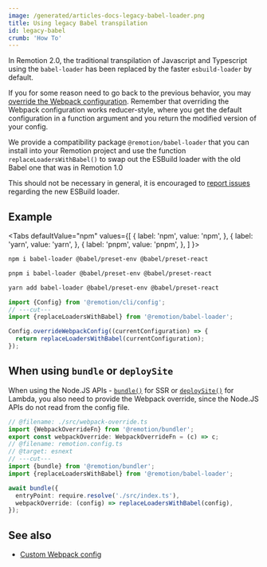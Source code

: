 ```yaml
---
image: /generated/articles-docs-legacy-babel-loader.png
title: Using legacy Babel transpilation
id: legacy-babel
crumb: 'How To'
---
```



In Remotion 2.0, the traditional transpilation of Javascript and Typescript using the `babel-loader` has been replaced by the faster `esbuild-loader` by default.

If you for some reason need to go back to the previous behavior, you may [override the Webpack configuration](/docs/webpack). Remember that overriding the Webpack configuration works reducer-style, where you get the default configuration in a function argument and you return the modified version of your config.

We provide a compatibility package `@remotion/babel-loader` that you can install into your Remotion project and use the function `replaceLoadersWithBabel()` to swap out the ESBuild loader with the old Babel one that was in Remotion 1.0

This should not be necessary in general, it is encouraged to [report issues](https://github.com/remotion-dev/remotion/issues/new) regarding the new ESBuild loader.

## Example

<Tabs
defaultValue="npm"
values={[
{ label: 'npm', value: 'npm', },
{ label: 'yarn', value: 'yarn', },
{ label: 'pnpm', value: 'pnpm', },
]
}>
<TabItem value="npm">

```bash
npm i babel-loader @babel/preset-env @babel/preset-react
```

  </TabItem>
  <TabItem value="pnpm">

```bash
pnpm i babel-loader @babel/preset-env @babel/preset-react
```

  </TabItem>

  <TabItem value="yarn">

```bash
yarn add babel-loader @babel/preset-env @babel/preset-react
```

  </TabItem>
</Tabs>

```ts twoslash title="remotion.config.ts"
import {Config} from '@remotion/cli/config';
// ---cut---
import {replaceLoadersWithBabel} from '@remotion/babel-loader';

Config.overrideWebpackConfig((currentConfiguration) => {
  return replaceLoadersWithBabel(currentConfiguration);
});
```

## When using `bundle` or `deploySite`

When using the Node.JS APIs - [`bundle()`](/docs/bundle) for SSR or [`deploySite()`](/docs/lambda/deploysite) for Lambda, you also need to provide the Webpack override, since the Node.JS APIs do not read from the config file.

```ts twoslash title="my-script.js"
// @filename: ./src/webpack-override.ts
import {WebpackOverrideFn} from '@remotion/bundler';
export const webpackOverride: WebpackOverrideFn = (c) => c;
// @filename: remotion.config.ts
// @target: esnext
// ---cut---
import {bundle} from '@remotion/bundler';
import {replaceLoadersWithBabel} from '@remotion/babel-loader';

await bundle({
  entryPoint: require.resolve('./src/index.ts'),
  webpackOverride: (config) => replaceLoadersWithBabel(config),
});
```

## See also

- [Custom Webpack config](/docs/webpack)
